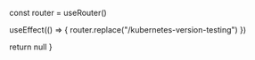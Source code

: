 
  const router = useRouter()

  useEffect(() => {
    router.replace("/kubernetes-version-testing")
  })

  return null
}